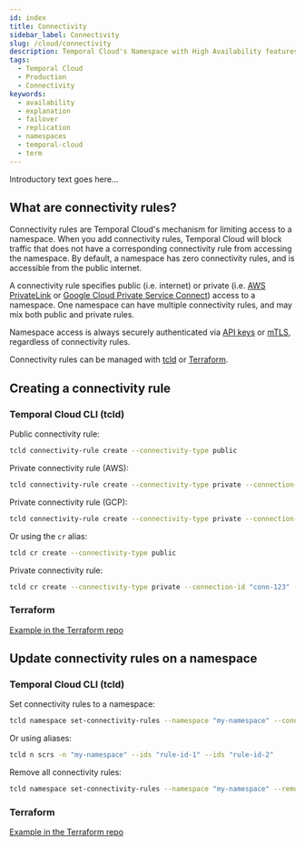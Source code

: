 ```yaml
---
id: index
title: Connectivity
sidebar_label: Connectivity
slug: /cloud/connectivity
description: Temporal Cloud's Namespace with High Availability features offers automated failover, synchronized data, and replication for workloads requiring disaster-tolerant deployment and 99.99% uptime.
tags:
  - Temporal Cloud
  - Production
  - Connectivity
keywords:
  - availability
  - explanation
  - failover
  - replication
  - namespaces
  - temporal-cloud
  - term
---
```



Introductory text goes here...

## What are connectivity rules?

Connectivity rules are Temporal Cloud's mechanism for limiting access to a namespace.
When you add connectivity rules, Temporal Cloud will block traffic that does not have a corresponding connectivity rule from accessing the namespace.
By default, a namespace has zero connectivity rules, and is accessible from the public internet.

A connectivity rule specifies public (i.e. internet) or private (i.e. [AWS PrivateLink](https://aws.amazon.com/privatelink/) or [Google Cloud Private Service Connect](https://cloud.google.com/vpc/docs/private-service-connect)) access to a namespace.
One namespace can have multiple connectivity rules, and may mix both public and private rules.

Namespace access is always securely authenticated via [API keys](https://docs.temporal.io/cloud/api-keys#overview) or [mTLS](https://docs.temporal.io/cloud/certificates), regardless of connectivity rules.

Connectivity rules can be managed with [tcld](https://docs.temporal.io/cloud/tcld/) or [Terraform](https://github.com/temporalio/terraform-provider-temporalcloud/).

## Creating a connectivity rule

### Temporal Cloud CLI (tcld)

Public connectivity rule:

```bash
tcld connectivity-rule create --connectivity-type public
```

Private connectivity rule (AWS):

```bash
tcld connectivity-rule create --connectivity-type private --connection-id "conn-123" --region "us-east-1" --cloud-provider aws
```

Private connectivity rule (GCP):

```bash
tcld connectivity-rule create --connectivity-type private --connection-id "conn-456" --region "us-central1" --cloud-provider gcp --gcp-project-id "my-project-123"
```

Or using the `cr` alias:

```bash
tcld cr create --connectivity-type public
```

Private connectivity rule:

```bash
tcld cr create --connectivity-type private --connection-id "conn-123" --region "us-east-1" --cloud-provider aws
```

### Terraform

[Example in the Terraform repo](https://github.com/temporalio/terraform-provider-temporalcloud/tree/main/examples/resources)

## Update connectivity rules on a namespace

### Temporal Cloud CLI (tcld)

Set connectivity rules to a namespace:

```bash
tcld namespace set-connectivity-rules --namespace "my-namespace" --connectivity-rule-ids "rule-id-1" --connectivity-rule-ids "rule-id-2"
```

Or using aliases:

```bash
tcld n scrs -n "my-namespace" --ids "rule-id-1" --ids "rule-id-2"
```

Remove all connectivity rules:

```bash
tcld namespace set-connectivity-rules --namespace "my-namespace" --remove-all
```

### Terraform

[Example in the Terraform repo](https://github.com/temporalio/terraform-provider-temporalcloud/tree/main/examples/resources)
